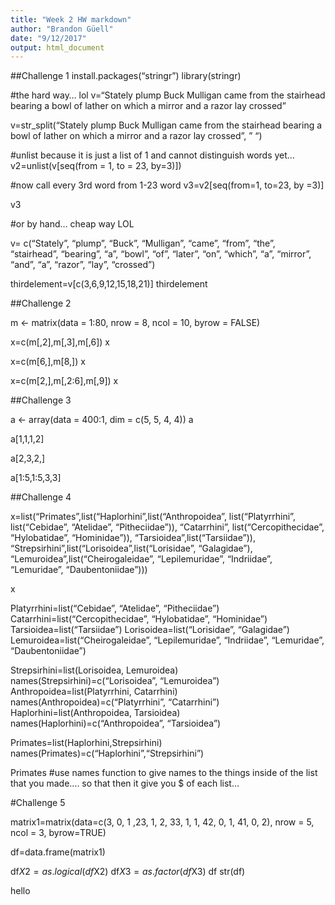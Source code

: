 ```yaml
---
title: "Week 2 HW markdown"
author: "Brandon Güell"
date: "9/12/2017"
output: html_document
---
```



##Challenge 1
install.packages("stringr")
library(stringr)

#the hard way... lol
v="Stately plump Buck Mulligan came from the stairhead bearing a bowl of lather on which a mirror and a razor lay crossed"

v=str_split("Stately plump Buck Mulligan came from the stairhead bearing a bowl of lather on which a mirror and a razor lay crossed", " ")

#unlist because it is just a list of 1 and cannot distinguish words yet...
v2=unlist(v[seq(from = 1, to = 23, by=3)])

#now call every 3rd word from 1-23 word
v3=v2[seq(from=1, to=23, by =3)]

v3

#or by hand... cheap way LOL

v= c("Stately", "plump", "Buck", "Mulligan", "came", "from", "the", "stairhead", "bearing", "a", "bowl", "of", "later", "on", "which", "a", "mirror", "and", "a", "razor", "lay", "crossed")

thirdelement=v[c(3,6,9,12,15,18,21)]
thirdelement


##Challenge 2

m <- matrix(data = 1:80, nrow = 8, ncol = 10, byrow = FALSE)

x=c(m[,2],m[,3],m[,6])
x

x=c(m[6,],m[8,])
x


x=c(m[2,],m[,2:6],m[,9])
x

##Challenge 3

a <- array(data = 400:1, dim = c(5, 5, 4, 4))
a

a[1,1,1,2]

a[2,3,2,]

a[1:5,1:5,3,3]

##Challenge 4


x=list("Primates",list("Haplorhini",list("Anthropoidea",
                                         list("Platyrrhini", list("Cebidae", "Atelidae", "Pitheciidae")),
                                               "Catarrhini", list("Cercopithecidae", "Hylobatidae", "Hominidae")),
                                         "Tarsioidea",list("Tarsiidae")),
                       "Strepsirhini",list("Lorisoidea",list("Lorisidae", "Galagidae"),
                                           "Lemuroidea",list("Cheirogaleidae", "Lepilemuridae", "Indriidae", "Lemuridae", "Daubentoniidae")))

x

Platyrrhini=list("Cebidae", "Atelidae", "Pitheciidae")
Catarrhini=list("Cercopithecidae", "Hylobatidae", "Hominidae")
Tarsioidea=list("Tarsiidae")
Lorisoidea=list("Lorisidae", "Galagidae")
Lemuroidea=list("Cheirogaleidae", "Lepilemuridae", "Indriidae", "Lemuridae", "Daubentoniidae")

Strepsirhini=list(Lorisoidea, Lemuroidea)
names(Strepsirhini)=c("Lorisoidea", "Lemuroidea")
Anthropoidea=list(Platyrrhini, Catarrhini)
names(Anthropoidea)=c("Platyrrhini", "Catarrhini")
Haplorhini=list(Anthropoidea, Tarsioidea)
names(Haplorhini)=c("Anthropoidea", "Tarsioidea")

Primates=list(Haplorhini,Strepsirhini)
names(Primates)=c("Haplorhini","Strepsirhini")

Primates
#use names function to give names to the things inside of the list that you made.... so that then it give you $ of each list...



#Challenge 5

matrix1=matrix(data=c(3, 0, 1 ,23, 1, 2, 33, 1, 1, 42, 0, 1, 41, 0, 2), nrow = 5, ncol = 3, byrow=TRUE)

df=data.frame(matrix1)

df$X2=as.logical(df$X2)
df$X3=as.factor(df$X3)
df
str(df)

hello